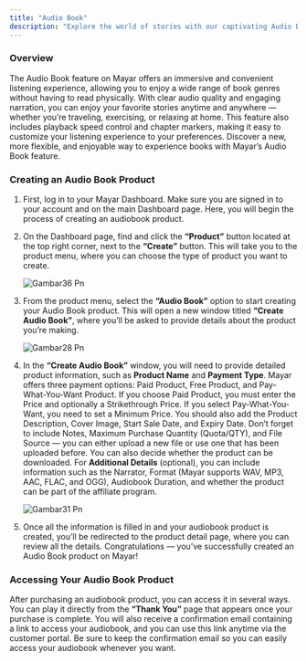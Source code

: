 ```yaml
---
title: "Audio Book"
description: "Explore the world of stories with our captivating Audio Book feature!"
---
```


### Overview

The Audio Book feature on Mayar offers an immersive and convenient listening experience, allowing you to enjoy a wide range of book genres without having to read physically. With clear audio quality and engaging narration, you can enjoy your favorite stories anytime and anywhere — whether you’re traveling, exercising, or relaxing at home. This feature also includes playback speed control and chapter markers, making it easy to customize your listening experience to your preferences. Discover a new, more flexible, and enjoyable way to experience books with Mayar’s Audio Book feature.

### Creating an Audio Book Product

1. First, log in to your Mayar Dashboard. Make sure you are signed in to your account and on the main Dashboard page. Here, you will begin the process of creating an audiobook product.
2. On the Dashboard page, find and click the **“Product”** button located at the top right corner, next to the **“Create”** button. This will take you to the product menu, where you can choose the type of product you want to create.

   ![Gambar36 Pn](/images/gambar36.png)
3. From the product menu, select the **“Audio Book”** option to start creating your Audio Book product. This will open a new window titled **“Create Audio Book”**, where you’ll be asked to provide details about the product you’re making.

   ![Gambar28 Pn](/images/gambar28.png)
4. In the **“Create Audio Book”** window, you will need to provide detailed product information, such as **Product Name** and **Payment Type**. Mayar offers three payment options: Paid Product, Free Product, and Pay-What-You-Want Product. If you choose Paid Product, you must enter the Price and optionally a Strikethrough Price. If you select Pay-What-You-Want, you need to set a Minimum Price. You should also add the Product Description, Cover Image, Start Sale Date, and Expiry Date. Don’t forget to include Notes, Maximum Purchase Quantity (Quota/QTY), and File Source — you can either upload a new file or use one that has been uploaded before. You can also decide whether the product can be downloaded. For **Additional Details** (optional), you can include information such as the Narrator, Format (Mayar supports WAV, MP3, AAC, FLAC, and OGG), Audiobook Duration, and whether the product can be part of the affiliate program.

   ![Gambar31 Pn](/images/gambar31.png)
5. Once all the information is filled in and your audiobook product is created, you’ll be redirected to the product detail page, where you can review all the details. Congratulations — you’ve successfully created an Audio Book product on Mayar\!

### Accessing Your Audio Book Product

After purchasing an audiobook product, you can access it in several ways. You can play it directly from the **“Thank You”** page that appears once your purchase is complete. You will also receive a confirmation email containing a link to access your audiobook, and you can use this link anytime via the customer portal. Be sure to keep the confirmation email so you can easily access your audiobook whenever you want.